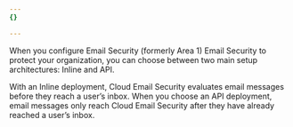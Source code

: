 ```yaml
---
{}

---
```


When you configure Email Security (formerly Area 1) Email Security to protect your organization, you can choose between two main setup architectures: Inline and API.

With an Inline deployment, Cloud Email Security evaluates email messages before they reach a user’s inbox. When you choose an API deployment, email messages only reach Cloud Email Security after they have already reached a user’s inbox.
